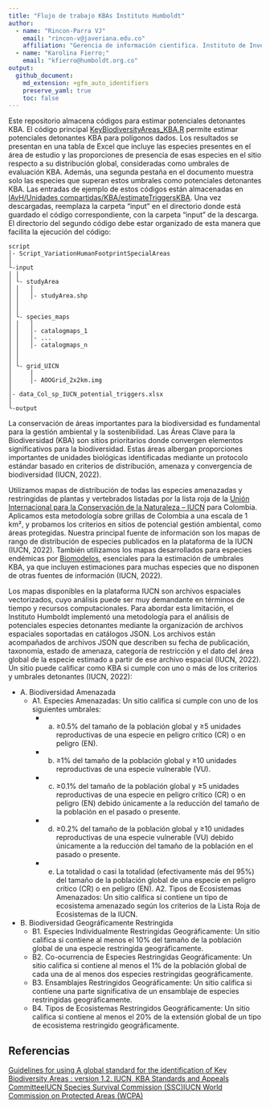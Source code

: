 ```yaml
---
title: "Flujo de trabajo KBAs Instituto Humboldt"
author: 
  - name: "Rincon-Parra VJ"
    email: "rincon-v@javeriana.edu.co"
    affiliation: "Gerencia de información cientifica. Instituto de Investigación de Recursos Biológicos Alexander von Humboldt - IAvH"
  - name: "Karolina Fierro;"
    email: "kfierro@humboldt.org.co"
output: 
  github_document:
    md_extension: +gfm_auto_identifiers
    preserve_yaml: true
    toc: false
---
```


Este repositorio almacena códigos para estimar potenciales detonantes KBA. El código principal [KeyBiodiversityAreas_KBA.R](script/KeyBiodiversityAreas_KBA.R) permite estimar potenciales detonantes KBA para polígonos dados. Los resultados se presentan en una tabla de Excel que incluye las especies presentes en el área de estudio y las proporciones de presencia de esas especies en el sitio respecto a su distribución global, consideradas como umbrales de evaluación KBA. Además, una segunda pestaña en el documento muestra solo las especies que superan estos umbrales como potenciales detonantes KBA. Las entradas de ejemplo de estos códigos están almacenadas en [IAvH/Unidades compartidas/KBA/estimateTriggersKBA](https://drive.google.com/open?id=17jAIW2WaRDFeX_d7gUmHWdLuWCrooJlh&usp=drive_fs). Una vez descargadas, reemplaza la carpeta “input” en el directorio donde está guardado el código correspondiente, con la carpeta “input” de la descarga. El directorio del segundo código debe estar organizado de esta manera que facilita la ejecución del código:

```
script
│- Script_VariationHumanFootprintSpecialAreas
│    
└-input
│ │
│ └- studyArea
│ │   │
│ │   │- studyArea.shp
│ │
│ │
│ └- species_maps
│ │   │
│ │   │- catalogmaps_1
│ │   │- ...
│ │   │- catalogmaps_n
│ │
│ │
│ └- grid_UICN
│     │
│     │- AOOGrid_2x2km.img
│     
│- data_Col_sp_IUCN_potential_triggers.xlsx
│     
└-output
```


La conservación de áreas importantes para la biodiversidad es fundamental para la gestión ambiental y la sostenibilidad. Las Áreas Clave para la Biodiversidad (KBA) son sitios prioritarios donde convergen elementos significativos para la biodiversidad. Estas áreas albergan proporciones importantes de unidades biológicas identificadas mediante un protocolo estándar basado en criterios de distribución, amenaza y convergencia de biodiversidad (IUCN, 2022).

Utilizamos mapas de distribución de todas las especies amenazadas y restringidas de plantas y vertebrados listadas por la lista roja de la [Unión Internacional para la Conservación de la Naturaleza – IUCN]( https://www.iucnredlist.org/search?landRegions=CO&searchType=species) para Colombia. Aplicamos esta metodología sobre grillas de Colombia a una escala de 1 km², y probamos los criterios en sitios de potencial gestión ambiental, como áreas protegidas. Nuestra principal fuente de información son los mapas de rango de distribución de especies publicados en la plataforma de la IUCN (IUCN, 2022). También utilizamos los mapas desarrollados para especies endémicas por [Biomodelos](https://biomodelos.humboldt.org.co/), esenciales para la estimación de umbrales KBA, ya que incluyen estimaciones para muchas especies que no disponen de otras fuentes de información (IUCN, 2022).

Los mapas disponibles en la plataforma IUCN son archivos espaciales vectorizados, cuyo análisis puede ser muy demandante en términos de tiempo y recursos computacionales. Para abordar esta limitación, el Instituto Humboldt implementó una metodología para el análisis de potenciales especies detonantes mediante la organización de archivos espaciales soportadas en catálogos JSON. Los archivos están acompañados de archivos JSON que describen su fecha de publicación, taxonomía, estado de amenaza, categoría de restricción y el dato del área global de la especie estimado a partir de ese archivo espacial (IUCN, 2022).
Un sitio puede calificar como KBA si cumple con uno o más de los criterios y umbrales detonantes (IUCN, 2022):

* A. Biodiversidad Amenazada
    * A1. Especies Amenazadas: Un sitio califica si cumple con uno de los siguientes umbrales:
        * a) ≥0.5% del tamaño de la población global y ≥5 unidades reproductivas de una especie en peligro crítico (CR) o en peligro (EN).
        * b) ≥1% del tamaño de la población global y ≥10 unidades reproductivas de una especie vulnerable (VU).
        * c) ≥0.1% del tamaño de la población global y ≥5 unidades reproductivas de una especie en peligro crítico (CR) o en peligro (EN) debido únicamente a la reducción del tamaño de la población en el pasado o presente.
        * d) ≥0.2% del tamaño de la población global y ≥10 unidades reproductivas de una especie vulnerable (VU) debido únicamente a la reducción del tamaño de la población en el pasado o presente.
        * e) La totalidad o casi la totalidad (efectivamente más del 95%) del tamaño de la población global de una especie en peligro crítico (CR) o en peligro (EN).
    A2. Tipos de Ecosistemas Amenazados: Un sitio califica si contiene un tipo de ecosistema amenazado según los criterios de la Lista Roja de Ecosistemas de la IUCN.
* B. Biodiversidad Geográficamente Restringida
    * B1. Especies Individualmente Restringidas Geográficamente: Un sitio califica si contiene al menos el 10% del tamaño de la población global de una especie restringida geográficamente.
    * B2. Co-ocurrencia de Especies Restringidas Geográficamente: Un sitio califica si contiene al menos el 1% de la población global de cada una de al menos dos especies restringidas geográficamente.
    * B3. Ensamblajes Restringidos Geográficamente: Un sitio califica si contiene una parte significativa de un ensamblaje de especies restringidas geográficamente.
    * B4. Tipos de Ecosistemas Restringidos Geográficamente: Un sitio califica si contiene al menos el 20% de la extensión global de un tipo de ecosistema restringido geográficamente.

## Referencias

[Guidelines for using A global standard for the identification of Key Biodiversity Areas : version 1.2. IUCN, KBA Standards and Appeals CommitteeIUCN Species Survival Commission (SSC)IUCN World Commission on Protected Areas (WCPA)]( https://portals.iucn.org/library/node/49979)
